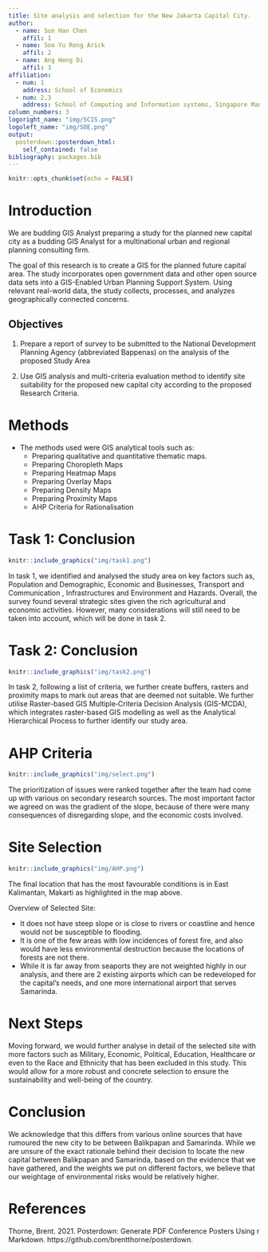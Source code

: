 ```yaml
---
title: Site analysis and selection for the New Jakarta Capital City.
author:
  - name: Sun Han Chen
    affil: 1
  - name: Soo Yu Rong Arick
    affil: 2
  - name: Ang Heng Di
    affil: 3
affiliation:
  - num: 1
    address: School of Economics
  - num: 2,3
    address: School of Computing and Information systems, Singapore Management University
column_numbers: 3
logoright_name: "img/SCIS.png"
logoleft_name: "img/SOE.png"
output: 
  posterdown::posterdown_html:
    self_contained: false
bibliography: packages.bib
---
```


```r
knitr::opts_chunk$set(echo = FALSE)
```

# Introduction
We are budding GIS Analyst preparing a study for the planned new capital city as a budding GIS Analyst for a multinational urban and regional planning consulting firm. 

The goal of this research is to create a GIS for the planned future capital area. The study incorporates open government data and other open source data sets into a GIS-Enabled Urban Planning Support System. Using relevant real-world data, the study collects, processes, and analyzes geographically connected concerns.

## Objectives
1. Prepare a report of survey to be submitted to the National Development Planning Agency (abbreviated Bappenas) on the analysis of the proposed Study Area

2. Use GIS analysis and multi-criteria evaluation method to identify site suitability for the proposed new capital city according to the proposed Research Criteria.

# Methods
* The methods used were GIS analytical tools such as:
  + Preparing qualitative and quantitative thematic maps.
  + Preparing Choropleth Maps
  + Preparing Heatmap Maps 
  + Preparing Overlay Maps
  + Preparing Density Maps
  + Preparing Proximity Maps
  + AHP Criteria for Rationalisation

# Task 1: Conclusion

```r
knitr::include_graphics("img/task1.png")
```

In task 1, we identified and analysed the study area on key factors such as, Population and Demographic, Economic and Businesses, Transport and Communication , Infrastructures and Environment and Hazards. Overall, the survey found several strategic sites given the rich agricultural and economic activities. However, many considerations will still need to be taken into account, which will be done in task 2.  

# Task 2: Conclusion

```r
knitr::include_graphics("img/task2.png")
```

In task 2, following a list of criteria, we further create buffers, rasters and proximity maps to mark out areas that are deemed not suitable. We further utilise Raster-based GIS Multiple‐Criteria Decision Analysis (GIS-MCDA), which integrates raster-based GIS modelling as well as the Analytical Hierarchical Process to further identify our study area.

# AHP Criteria

```r
knitr::include_graphics("img/select.png")
```

The prioritization of issues were ranked together after the team had come up with various on secondary research sources. The most important factor we agreed on was the gradient of the slope, because of there were many consequences of disregarding slope, and the economic costs involved.

# Site Selection

```r
knitr::include_graphics("img/AHP.png")
```

The final location that has the most favourable conditions is in East Kalimantan, Makarti as highlighted in the map above. 

Overview of Selected Site:

* It does not have steep slope or is close to rivers or coastline and hence would not be susceptible to flooding.
+ It is one of the few areas with low incidences of forest fire, and also would have less environmental destruction because the locations of forests are not there.
+ While it is far away from seaports they are not weighted highly in our analysis, and there are 2 existing airports which can be redeveloped for the capital’s needs, and one more international airport that serves Samarinda.

# Next Steps

Moving forward, we would further analyse in detail of the selected site with more factors such as Military, Economic, Political, Education, Healthcare or even to the Race and Ethnicity that has been excluded in this study. This would allow for a more robust and concrete selection to ensure the sustainability and well-being of the country.

# Conclusion

We acknowledge that this differs from various online sources that have rumoured the new city to be between Balikpapan and Samarinda. While we are unsure of the exact rationale behind their decision to locate the new capital between Balikpapan and Samarinda, based on the evidence that we have gathered, and the weights we put on different factors, we believe that our weightage of environmental risks would be relatively higher. 

# References

Thorne, Brent. 2021. Posterdown: Generate PDF Conference Posters Using r Markdown. https://github.com/brentthorne/posterdown.
